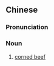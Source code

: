 {{also|腌牛肉}}
==Chinese==
{{zh-forms|type=12|s=腌牛肉}}

===Pronunciation===
{{zh-pron
|m=yānniúròu
|c=jim1 ngau4 juk6
|cat=n
}}

===Noun===
{{zh-noun}}

# [[corned beef]] {{gloss|a smoke cured and salted beef}}

{{zh-cat|Meats}}